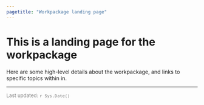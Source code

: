 ```yaml
---
pagetitle: "Workpackage landing page"
---
```


# This is a landing page for the workpackage

Here are some high-level details about the workpackage, and links to specific topics within in.




---

<p style ="color:grey; font-size: 13px;">Last updated: `r Sys.Date()`</p>
